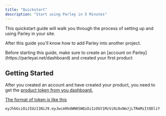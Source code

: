 ```yaml
---
title: "Quickstart"
description: "Start using Parley in 5 Minutes"
---
```


This quickstart guide will walk you through the process of setting up and using Parley in your site.

After this guide you'll know how to add Parley into another project.

<Warning>
  Before starting this guide, make sure to create an [account on Parley](https://parleyai.net/dashboard) and created your first product
</Warning>

## Getting Started

After you created an account and have created your product, you need to get the <u>product token from you dashboard.</u>

<u>The format of token is like this</u>

```
eyJhbGciOiJIUzI1NiJ9.eyJwcm9kdWN0SWQiOiIzOGY1MzViNi0xNmJjLTRmMzItODliY.....
```